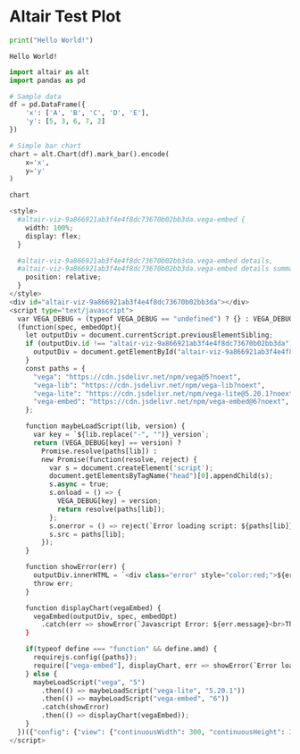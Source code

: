 # Altair Test Plot

```python
print("Hello World!")
```

    Hello World!


```python
import altair as alt
import pandas as pd

# Sample data
df = pd.DataFrame({
    'x': ['A', 'B', 'C', 'D', 'E'],
    'y': [5, 3, 6, 7, 2]
})

# Simple bar chart
chart = alt.Chart(df).mark_bar().encode(
    x='x',
    y='y'
)

chart

<style>
  #altair-viz-9a866921ab3f4e4f8dc73670b02bb3da.vega-embed {
    width: 100%;
    display: flex;
  }

  #altair-viz-9a866921ab3f4e4f8dc73670b02bb3da.vega-embed details,
  #altair-viz-9a866921ab3f4e4f8dc73670b02bb3da.vega-embed details summary {
    position: relative;
  }
</style>
<div id="altair-viz-9a866921ab3f4e4f8dc73670b02bb3da"></div>
<script type="text/javascript">
  var VEGA_DEBUG = (typeof VEGA_DEBUG == "undefined") ? {} : VEGA_DEBUG;
  (function(spec, embedOpt){
    let outputDiv = document.currentScript.previousElementSibling;
    if (outputDiv.id !== "altair-viz-9a866921ab3f4e4f8dc73670b02bb3da") {
      outputDiv = document.getElementById("altair-viz-9a866921ab3f4e4f8dc73670b02bb3da");
    }
    const paths = {
      "vega": "https://cdn.jsdelivr.net/npm/vega@5?noext",
      "vega-lib": "https://cdn.jsdelivr.net/npm/vega-lib?noext",
      "vega-lite": "https://cdn.jsdelivr.net/npm/vega-lite@5.20.1?noext",
      "vega-embed": "https://cdn.jsdelivr.net/npm/vega-embed@6?noext",
    };

    function maybeLoadScript(lib, version) {
      var key = `${lib.replace("-", "")}_version`;
      return (VEGA_DEBUG[key] == version) ?
        Promise.resolve(paths[lib]) :
        new Promise(function(resolve, reject) {
          var s = document.createElement('script');
          document.getElementsByTagName("head")[0].appendChild(s);
          s.async = true;
          s.onload = () => {
            VEGA_DEBUG[key] = version;
            return resolve(paths[lib]);
          };
          s.onerror = () => reject(`Error loading script: ${paths[lib]}`);
          s.src = paths[lib];
        });
    }

    function showError(err) {
      outputDiv.innerHTML = `<div class="error" style="color:red;">${err}</div>`;
      throw err;
    }

    function displayChart(vegaEmbed) {
      vegaEmbed(outputDiv, spec, embedOpt)
        .catch(err => showError(`Javascript Error: ${err.message}<br>This usually means there's a typo in your chart specification. See the javascript console for the full traceback.`));
    }

    if(typeof define === "function" && define.amd) {
      requirejs.config({paths});
      require(["vega-embed"], displayChart, err => showError(`Error loading script: ${err.message}`));
    } else {
      maybeLoadScript("vega", "5")
        .then(() => maybeLoadScript("vega-lite", "5.20.1"))
        .then(() => maybeLoadScript("vega-embed", "6"))
        .catch(showError)
        .then(() => displayChart(vegaEmbed));
    }
  })({"config": {"view": {"continuousWidth": 300, "continuousHeight": 300}}, "data": {"name": "data-15e530623d0348d54a5a14f436727b31"}, "mark": {"type": "bar"}, "encoding": {"x": {"field": "x", "type": "nominal"}, "y": {"field": "y", "type": "quantitative"}}, "$schema": "https://vega.github.io/schema/vega-lite/v5.20.1.json", "datasets": {"data-15e530623d0348d54a5a14f436727b31": [{"x": "A", "y": 5}, {"x": "B", "y": 3}, {"x": "C", "y": 6}, {"x": "D", "y": 7}, {"x": "E", "y": 2}]}}, {"mode": "vega-lite"});
</script>
```
